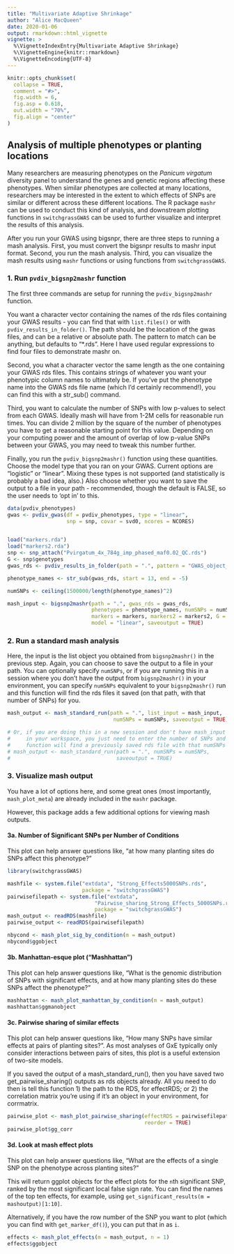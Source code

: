 ```yaml
---
title: "Multivariate Adaptive Shrinkage"
author: "Alice MacQueen"
date: 2020-01-06
output: rmarkdown::html_vignette
vignette: >
  %\VignetteIndexEntry{Multivariate Adaptive Shrinkage}
  %\VignetteEngine{knitr::rmarkdown}
  %\VignetteEncoding{UTF-8}
---
```


```r
knitr::opts_chunk$set(
  collapse = TRUE,
  comment = "#>",
  fig.width = 6,
  fig.asp = 0.618,
  out.width = "70%",
  fig.align = "center"
)
```

## Analysis of multiple phenotypes or planting locations

Many researchers are measuring phenotypes on the *Panicum virgatum* diversity panel to understand the genes and genetic regions affecting these phenotypes. When similar phenotypes are collected at many locations, researchers may be interested in the extent to which effects of SNPs are similar or different across these different locations. The R package `mashr` can be used to conduct this kind of analysis, and downstream plotting functions in `switchgrassGWAS` can be used to further visualize and interpret the results of this analysis.

After you run your GWAS using bigsnpr, there are three steps to running a mash analysis. First, you must convert the bigsnpr results to mashr input format. Second, you run the mash analysis. Third, you can visualize the mash results using `mashr` functions or using functions from `switchgrassGWAS`.

### 1. Run `pvdiv_bigsnp2mashr` function

The first three commands are setup for running the `pvdiv_bigsnp2mashr` function. 

You want a character vector containing the names of the rds files containing your GWAS results - you can find that with `list.files()` or with `pvdiv_results_in_folder()`. The path should be the location of the gwas files, and can be a relative or absolute path. The pattern to match can be anything, but defaults to "*.rds". Here I have used regular expressions to find four files to demonstrate mashr on.

Second, you what a character vector the same length as the one containing your GWAS rds files. This contains strings of whatever you want your phenotypic column names to ultimately be. If you've put the phenotype name into the GWAS rds file name (which I'd certainly recommend!), you can find this with a str_sub() command.

Third, you want to calculate the number of SNPs with low p-values to select from each GWAS. Ideally mash will have from 1-2M cells for reasonable run times. You can divide 2 million by the square of the number of phenotypes you have to get a reasonable starting point for this value. Depending on your computing power and the amount of overlap of low p-value SNPs between your GWAS, you may need to tweak this number further.

Finally, you run the `pvdiv_bigsnp2mashr()` function using these quantities. Choose the model type that you ran on your GWAS. Current options are "logistic" or "linear". Mixing these types is not supported (and statistically is probably a bad idea, also.) Also choose whether you want to save the output to a file in your path - recommended, though the default is FALSE, so the user needs to 'opt in' to this.

``` r
data(pvdiv_phenotypes)
gwas <- pvdiv_gwas(df = pvdiv_phenotypes, type = "linear",
                   snp = snp, covar = svd0, ncores = NCORES)


load("markers.rda")
load("markers2.rda")
snp <- snp_attach("Pvirgatum_4x_784g_imp_phased_maf0.02_QC.rds")
G <- snp$genotypes
gwas_rds <- pvdiv_results_in_folder(path = ".", pattern = "GWAS_object_")

phenotype_names <- str_sub(gwas_rds, start = 13, end = -5)

numSNPs <- ceiling(1500000/length(phenotype_names)^2)

mash_input <- bigsnp2mashr(path = ".", gwas_rds = gwas_rds, 
                           phenotypes = phenotype_names, numSNPs = numSNPs, 
                           markers = markers, markers2 = markers2, G = G, 
                           model = "linear", saveoutput = TRUE)
```

### 2. Run a standard mash analysis

Here, the input is the list object you obtained from `bigsnp2mashr()` in the previous step. Again, you can choose to save the output to a file in your path. You can optionally specify `numSNPs`, or if you are running this in a session where you don't have the output from `bigsnp2mashr()` in your environment, you can specify `numSNPs` equivalent to your `bigsnp2mashr()` run and this function will find the rds files it saved (on that path, with that number of SNPs) for you.

``` r
mash_output <- mash_standard_run(path = ".", list_input = mash_input, 
                                  numSNPs = numSNPs, saveoutput = TRUE)

# Or, if you are doing this in a new session and don't have mash_input 
#     in your workspace, you just need to enter the number of SNPs and this 
#     function will find a previously saved rds file with that numSNPs for you:
# mash_output <- mash_standard_run(path = ".", numSNPs = numSNPs,
#                                  saveoutput = TRUE)
```

### 3. Visualize mash output

You have a lot of options here, and some great ones (most importantly, `mash_plot_meta`) are already included in the `mashr` package.

However, this package adds a few additional options for viewing mash outputs.

#### 3a. Number of Significant SNPs per Number of Conditions

This plot can help answer questions like, "at how many planting sites do SNPs affect this phenotype?"

```r
library(switchgrassGWAS)

mashfile <- system.file("extdata", "Strong_Effects5000SNPs.rds", 
                        package = "switchgrassGWAS")
pairwisefilepath <- system.file("extdata",
                            "Pairwise_sharing_Strong_Effects_5000SNPs.rds", 
                            package = "switchgrassGWAS")
mash_output <- readRDS(mashfile)
pairwise_output <- readRDS(pairwisefilepath)
```

```r
nbycond <- mash_plot_sig_by_condition(m = mash_output)
nbycond$ggobject
```

#### 3b. Manhattan-esque plot ("Mashhattan")

This plot can help answer questions like, "What is the genomic distribution of SNPs with significant effects, and at how many planting sites do these SNPs affect the phenotype?"

```r
mashhattan <- mash_plot_manhattan_by_condition(m = mash_output)
mashhattan$ggmanobject
```

#### 3c. Pairwise sharing of similar effects

This plot can help answer questions like, "How many SNPs have similar effects at pairs of planting sites?". As most analyses of GxE typically only consider interactions between pairs of sites, this plot is a useful extension of two-site models.

If you saved the output of a mash_standard_run(), then you have saved two get_pairwise_sharing() outputs as rds objects already. All you need to do then is tell this function 1) the path to the RDS, for effectRDS; or 2) the correlation matrix you're using if it's an object in your environment, for corrmatrix.

```r
pairwise_plot <- mash_plot_pairwise_sharing(effectRDS = pairwisefilepath,
                                            reorder = TRUE) 
pairwise_plot$gg_corr
```


#### 3d. Look at mash effect plots

This plot can help answer questions like, "What are the effects of a single SNP on the phenotype across planting sites?"

This will return ggplot objects for the effect plots for the `n`th significant SNP, ranked by the most significant local false sign rate. You can find the names of the top ten effects, for example, using `get_significant_results(m = mashoutput)[1:10]`.

Alternatively, if you have the row number of the SNP you want to plot (which you can find with `get_marker_df()`), you can put that in as `i`.

```r
effects <- mash_plot_effects(m = mash_output, n = 1)
effects$ggobject 
```

